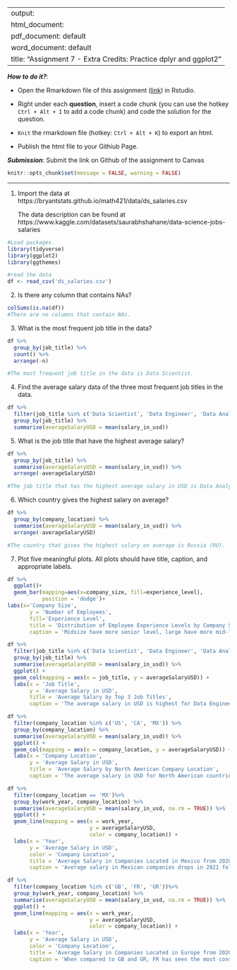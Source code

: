 
---
output: 
  html_document:
  pdf_document: default
  word_document: default
title: "Assignment 7 - Extra Credits: Practice dplyr and ggplot2"
---

***How to do it?***: 

- Open the Rmarkdown file of this assignment ([link](assignment7_extra_credits.Rmd)) in Rstudio. 

- Right under each **question**, insert  a code chunk (you can use the hotkey `Ctrl + Alt + I` to add a code chunk) and code the solution for the question. 

- `Knit` the rmarkdown file (hotkey: `Ctrl + Alt + K`) to export an html.  

-  Publish the html file to your Githiub Page. 

***Submission***: Submit the link on Github of the assignment to Canvas



```r
knitr::opts_chunk$set(message = FALSE, warning = FALSE)
```


-------

1. Import the data at https://bryantstats.github.io/math421/data/ds_salaries.csv

    The data description can be found at https://www.kaggle.com/datasets/saurabhshahane/data-science-jobs-salaries
    
```r
#Load packages.
library(tidyverse)
library(ggplot2)
library(ggthemes)

#read the data
df <- read_csv('ds_salaries.csv')
```


2. Is there any column that contains NAs?
```r
colSums(is.na(df))
#There are no columns that contain NAs.
```


3. What is the most frequent job title in the data?  

```r
df %>%
  group_by(job_title) %>%
  count() %>% 
  arrange(-n)

#The most frequent job title in the data is Data Scientist.
```


4. Find the average salary data of the three most frequent job titles in the data. 

```r
df %>%
  filter(job_title %in% c('Data Scientist', 'Data Engineer', 'Data Analyst')) %>%
  group_by(job_title) %>%
  summarise(averageSalaryUSD = mean(salary_in_usd))
```


5. What is the job title that have the highest average salary?
```r
df %>%
  group_by(job_title) %>%
  summarise(averageSalaryUSD = mean(salary_in_usd)) %>%
  arrange(-averageSalaryUSD)

#The job title that has the highest average salary in USD is Data Analytics Lead.
```


6. Which country gives the highest salary on average? 

```r
df %>%
  group_by(company_location) %>%
  summarise(averageSalaryUSD = mean(salary_in_usd)) %>%
  arrange(-averageSalaryUSD)

#The country that gives the highest salary on average is Russia (RU).
```


7. Plot five meaningful plots. All plots should have title, caption, and appropriate labels.
```r
df %>% 
  ggplot()+ 
  geom_bar(mapping=aes(x=company_size, fill=experience_level),
           position = 'dodge')+
labs(x='Company Size', 
       y = 'Number of Employees', 
       fill='Experience Level', 
       title = 'Distribution of Employee Experience Levels by Company Size ', 
       caption = 'Midsize have more senior level, large have more mid-level, small have about equal entry and mid level.')
```
```r
df %>%
  filter(job_title %in% c('Data Scientist', 'Data Engineer', 'Data Analyst')) %>%
  group_by(job_title) %>%
  summarise(averageSalaryUSD = mean(salary_in_usd)) %>%
  ggplot() + 
  geom_col(mapping = aes(x = job_title, y = averageSalaryUSD)) +
  labs(x = 'Job Title', 
       y = 'Average Salary in USD', 
       title = 'Average Salary by Top 3 Job Titles', 
       caption = 'The average salary in USD is highest for Data Engineers compared to Data Analysts or Data Scientists.')
```
```r
df %>%
  filter(company_location %in% c('US', 'CA', 'MX')) %>%
  group_by(company_location) %>%
  summarise(averageSalaryUSD = mean(salary_in_usd)) %>%
  ggplot() + 
  geom_col(mapping = aes(x = company_location, y = averageSalaryUSD)) +
  labs(x = 'Company Location', 
       y = 'Average Salary in USD', 
       title = 'Average Salary by North American Company Location', 
       caption = 'The average salary in USD for North American countries is highest in the US.')
```
```r
df %>%
  filter(company_location == 'MX')%>%
  group_by(work_year, company_location) %>%
  summarise(averageSalaryUSD = mean(salary_in_usd, na.rm = TRUE)) %>%
  ggplot() +
  geom_line(mapping = aes(x = work_year, 
                          y = averageSalaryUSD,
                          color = company_location)) +
  labs(x = 'Year', 
       y = 'Average Salary in USD', 
       color = 'Company Location', 
       title = 'Average Salary in Companies Located in Mexico from 2020-2022 ', 
       caption = 'Average salary in Mexican companies drops in 2021 followed by an increase from 2021 to 2022.')
```
```r
df %>%
  filter(company_location %in% c('GB', 'FR', 'GR'))%>%
  group_by(work_year, company_location) %>%
  summarise(averageSalaryUSD = mean(salary_in_usd, na.rm = TRUE)) %>%
  ggplot() +
  geom_line(mapping = aes(x = work_year, 
                          y = averageSalaryUSD,
                          color = company_location)) +
  labs(x = 'Year', 
       y = 'Average Salary in USD', 
       color = 'Company Location', 
       title = 'Average Salary in Companies Located in Europe from 2020-2022 ', 
       caption = 'When compared to GB and GR, FR has seen the most consistent increase in salary.')
```


